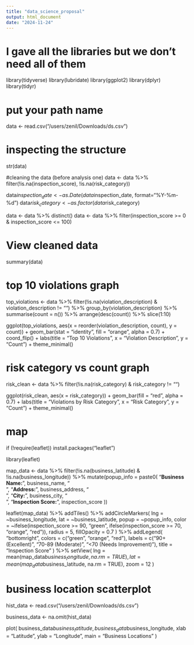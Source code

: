 ```yaml
---
title: "data_science_proposal"
output: html_document
date: "2024-11-24"
---
```


# I gave all the libraries but we don’t need all of them
library(tidyverse)
library(lubridate)
library(ggplot2)
library(dplyr)
library(tidyr)


# put your path name
data <- read.csv("/users/zenil/Downloads/ds.csv")


# inspecting the structure
str(data)



#cleaning the data (before analysis one)
data <- data %>%
  filter(!is.na(inspection_score), !is.na(risk_category))

data$inspection_date <- as.Date(data$inspection_date, format="%Y-%m-%d")
data$risk_category <- as.factor(data$risk_category)

data <- data %>%
  distinct()
data <- data %>%
  filter(inspection_score >= 0 & inspection_score <= 100)


# View cleaned data 
summary(data)


# top 10 violations graph
top_violations <- data %>%
  filter(!is.na(violation_description) & violation_description != "") %>%
  group_by(violation_description) %>%
  summarise(count = n()) %>%
  arrange(desc(count)) %>%
  slice(1:10)

ggplot(top_violations, aes(x = reorder(violation_description, count), y = count)) +
  geom_bar(stat = "identity", fill = "orange", alpha = 0.7) +
  coord_flip() +
  labs(title = "Top 10 Violations", x = "Violation Description", y = "Count") +
  theme_minimal()


# risk category vs count graph
risk_clean <- data %>%
  filter(!is.na(risk_category) & risk_category != "")

ggplot(risk_clean, aes(x = risk_category)) +
  geom_bar(fill = "red", alpha = 0.7) +
  labs(title = "Violations by Risk Category", x = "Risk Category", y = "Count") +
  theme_minimal()


# map
if (!require(leaflet)) install.packages("leaflet")

library(leaflet)

map_data <- data %>%
  filter(!is.na(business_latitude) & !is.na(business_longitude)) %>%
  mutate(popup_info = paste0(
    "<b>Business Name:</b> ", business_name, "<br>",
    "<b>Address:</b> ", business_address, "<br>",
    "<b>City:</b> ", business_city, "<br>",
    "<b>Inspection Score:</b> ", inspection_score
  ))

leaflet(map_data) %>%
  addTiles() %>%
  addCircleMarkers(
    lng = ~business_longitude,
    lat = ~business_latitude,
    popup = ~popup_info,
    color = ~ifelse(inspection_score >= 90, "green",
                    ifelse(inspection_score >= 70, "orange", "red")),
    radius = 5,
    fillOpacity = 0.7
  ) %>%
  addLegend(
    "bottomright",
    colors = c("green", "orange", "red"),
    labels = c("90+ (Excellent)", "70-89 (Moderate)", "<70 (Needs Improvement)"),
    title = "Inspection Score"
  ) %>%
  setView(
    lng = mean(map_data$business_longitude, na.rm = TRUE),
    lat = mean(map_data$business_latitude, na.rm = TRUE),
    zoom = 12
  )

# business location scatterplot

hist_data <- read.csv("/users/zenil/Downloads/ds.csv")

business_data <- na.omit(hist_data)

plot(
  business_data$business_latitude, 
  business_data$business_longitude, 
  xlab = "Latitude", 
  ylab = "Longitude", 
  main = "Business Locations"
)
